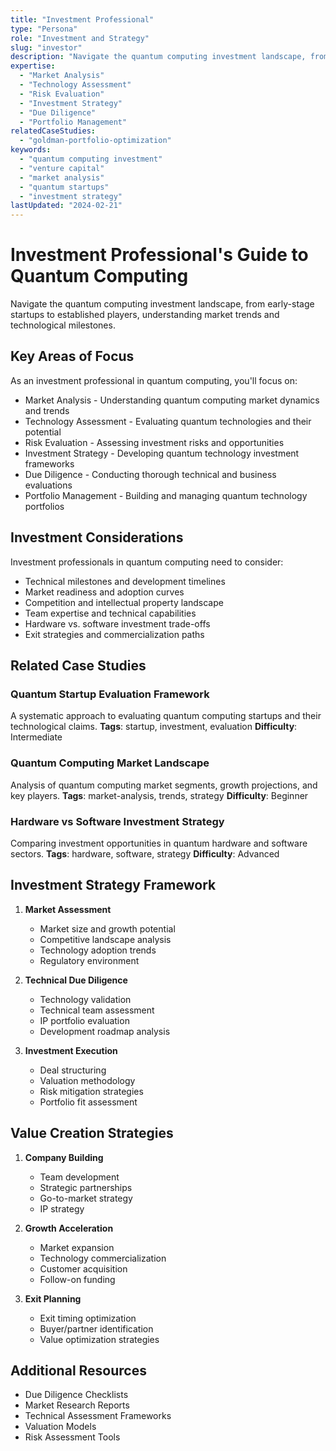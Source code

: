 ```yaml
---
title: "Investment Professional"
type: "Persona"
role: "Investment and Strategy"
slug: "investor"
description: "Navigate the quantum computing investment landscape, from early-stage startups to established players, understanding market trends and technological milestones."
expertise:
  - "Market Analysis"
  - "Technology Assessment"
  - "Risk Evaluation"
  - "Investment Strategy"
  - "Due Diligence"
  - "Portfolio Management"
relatedCaseStudies:
  - "goldman-portfolio-optimization"
keywords:
  - "quantum computing investment"
  - "venture capital"
  - "market analysis"
  - "quantum startups"
  - "investment strategy"
lastUpdated: "2024-02-21"
---
```


# Investment Professional's Guide to Quantum Computing

Navigate the quantum computing investment landscape, from early-stage startups to established players, understanding market trends and technological milestones.

## Key Areas of Focus

As an investment professional in quantum computing, you'll focus on:

- Market Analysis - Understanding quantum computing market dynamics and trends
- Technology Assessment - Evaluating quantum technologies and their potential
- Risk Evaluation - Assessing investment risks and opportunities
- Investment Strategy - Developing quantum technology investment frameworks
- Due Diligence - Conducting thorough technical and business evaluations
- Portfolio Management - Building and managing quantum technology portfolios

## Investment Considerations

Investment professionals in quantum computing need to consider:

- Technical milestones and development timelines
- Market readiness and adoption curves
- Competition and intellectual property landscape
- Team expertise and technical capabilities
- Hardware vs. software investment trade-offs
- Exit strategies and commercialization paths

## Related Case Studies

### Quantum Startup Evaluation Framework
A systematic approach to evaluating quantum computing startups and their technological claims.
**Tags**: startup, investment, evaluation
**Difficulty**: Intermediate

### Quantum Computing Market Landscape
Analysis of quantum computing market segments, growth projections, and key players.
**Tags**: market-analysis, trends, strategy
**Difficulty**: Beginner

### Hardware vs Software Investment Strategy
Comparing investment opportunities in quantum hardware and software sectors.
**Tags**: hardware, software, strategy
**Difficulty**: Advanced

## Investment Strategy Framework

1. **Market Assessment**
   - Market size and growth potential
   - Competitive landscape analysis
   - Technology adoption trends
   - Regulatory environment

2. **Technical Due Diligence**
   - Technology validation
   - Technical team assessment
   - IP portfolio evaluation
   - Development roadmap analysis

3. **Investment Execution**
   - Deal structuring
   - Valuation methodology
   - Risk mitigation strategies
   - Portfolio fit assessment

## Value Creation Strategies

1. **Company Building**
   - Team development
   - Strategic partnerships
   - Go-to-market strategy
   - IP strategy

2. **Growth Acceleration**
   - Market expansion
   - Technology commercialization
   - Customer acquisition
   - Follow-on funding

3. **Exit Planning**
   - Exit timing optimization
   - Buyer/partner identification
   - Value optimization strategies

## Additional Resources

- Due Diligence Checklists
- Market Research Reports
- Technical Assessment Frameworks
- Valuation Models
- Risk Assessment Tools